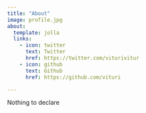 ```yaml
---
title: "About"
image: profile.jpg
about:
  template: jolla
  links:
    - icon: twitter
      text: Twitter
      href: https://twitter.com/viturivitur
    - icon: github
      text: Github
      href: https://github.com/vituri

---
```


Nothing to declare
